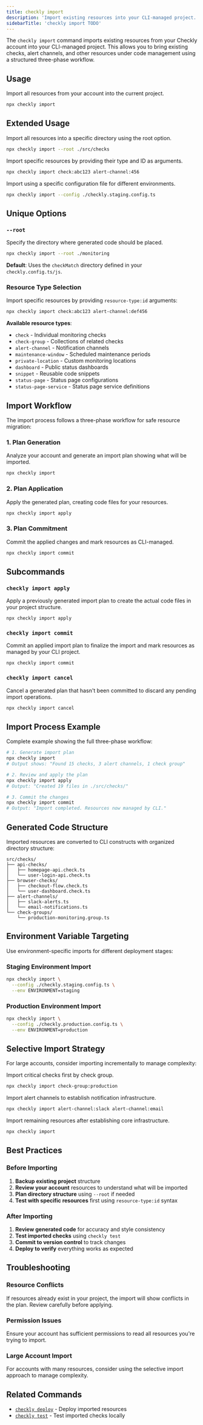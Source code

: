 ```yaml
---
title: checkly import
description: 'Import existing resources into your CLI-managed project.'
sidebarTitle: 'checkly import TODO'
---
```


The `checkly import` command imports existing resources from your Checkly account into your CLI-managed project. This allows you to bring existing checks, alert channels, and other resources under code management using a structured three-phase workflow.

## Usage

Import all resources from your account into the current project.

```bash Terminal
npx checkly import
```

## Extended Usage

Import all resources into a specific directory using the root option.

```bash Terminal
npx checkly import --root ./src/checks
```

Import specific resources by providing their type and ID as arguments.

```bash Terminal
npx checkly import check:abc123 alert-channel:456
```

Import using a specific configuration file for different environments.

```bash Terminal
npx checkly import --config ./checkly.staging.config.ts
```

## Unique Options

### `--root`
Specify the directory where generated code should be placed.

```bash Terminal
npx checkly import --root ./monitoring
```

**Default**: Uses the `checkMatch` directory defined in your `checkly.config.ts/js`.

### Resource Type Selection
Import specific resources by providing `resource-type:id` arguments:

```bash Terminal
npx checkly import check:abc123 alert-channel:def456
```

**Available resource types**:
- `check` - Individual monitoring checks
- `check-group` - Collections of related checks
- `alert-channel` - Notification channels
- `maintenance-window` - Scheduled maintenance periods
- `private-location` - Custom monitoring locations
- `dashboard` - Public status dashboards
- `snippet` - Reusable code snippets
- `status-page` - Status page configurations
- `status-page-service` - Status page service definitions

## Import Workflow

The import process follows a three-phase workflow for safe resource migration:

### 1. Plan Generation
Analyze your account and generate an import plan showing what will be imported.

```bash Terminal
npx checkly import
```

### 2. Plan Application
Apply the generated plan, creating code files for your resources.

```bash Terminal
npx checkly import apply
```

### 3. Plan Commitment
Commit the applied changes and mark resources as CLI-managed.

```bash Terminal
npx checkly import commit
```

## Subcommands

### `checkly import apply`
Apply a previously generated import plan to create the actual code files in your project structure.

```bash Terminal
npx checkly import apply
```

### `checkly import commit`
Commit an applied import plan to finalize the import and mark resources as managed by your CLI project.

```bash Terminal
npx checkly import commit
```

### `checkly import cancel`
Cancel a generated plan that hasn't been committed to discard any pending import operations.

```bash Terminal
npx checkly import cancel
```

## Import Process Example

Complete example showing the full three-phase workflow:

```bash Terminal
# 1. Generate import plan
npx checkly import
# Output shows: "Found 15 checks, 3 alert channels, 1 check group"

# 2. Review and apply the plan
npx checkly import apply
# Output: "Created 19 files in ./src/checks/"

# 3. Commit the changes
npx checkly import commit
# Output: "Import completed. Resources now managed by CLI."
```

## Generated Code Structure

Imported resources are converted to CLI constructs with organized directory structure:

```
src/checks/
├── api-checks/
│   ├── homepage-api.check.ts
│   └── user-login-api.check.ts
├── browser-checks/
│   ├── checkout-flow.check.ts
│   └── user-dashboard.check.ts
├── alert-channels/
│   ├── slack-alerts.ts
│   └── email-notifications.ts
└── check-groups/
    └── production-monitoring.group.ts
```

## Environment Variable Targeting

Use environment-specific imports for different deployment stages:

### Staging Environment Import
```bash Terminal
npx checkly import \
  --config ./checkly.staging.config.ts \
  --env ENVIRONMENT=staging
```

### Production Environment Import
```bash Terminal
npx checkly import \
  --config ./checkly.production.config.ts \
  --env ENVIRONMENT=production
```

## Selective Import Strategy

For large accounts, consider importing incrementally to manage complexity:

Import critical checks first by check group.

```bash Terminal
npx checkly import check-group:production
```

Import alert channels to establish notification infrastructure.

```bash Terminal
npx checkly import alert-channel:slack alert-channel:email
```

Import remaining resources after establishing core infrastructure.

```bash Terminal
npx checkly import
```

## Best Practices

### Before Importing
1. **Backup existing project** structure
2. **Review your account** resources to understand what will be imported
3. **Plan directory structure** using `--root` if needed
4. **Test with specific resources** first using `resource-type:id` syntax

### After Importing
1. **Review generated code** for accuracy and style consistency
2. **Test imported checks** using `checkly test`
3. **Commit to version control** to track changes
4. **Deploy to verify** everything works as expected

## Troubleshooting

### Resource Conflicts
If resources already exist in your project, the import will show conflicts in the plan. Review carefully before applying.

### Permission Issues
Ensure your account has sufficient permissions to read all resources you're trying to import.

### Large Account Import
For accounts with many resources, consider using the selective import approach to manage complexity.


## Related Commands

- [`checkly deploy`](/cli/checkly-deploy) - Deploy imported resources
- [`checkly test`](/cli/checkly-test) - Test imported checks locally
